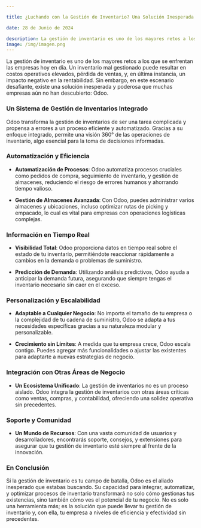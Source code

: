 ```yaml
---

title: ¿Luchando con la Gestión de Inventario? Una Solución Inesperada Dentro

date: 28 de Junio de 2024

description: La gestión de inventario es uno de los mayores retos a los que se enfrentan las empresas hoy en día. Un inventario mal gestionado puede resultar en costos operativos elevados, pérdida de ventas, y, en última instancia, un impacto negativo en la rentabilidad.
image: /img/imagen.png
---
```


La gestión de inventario es uno de los mayores retos a los que se enfrentan las empresas hoy en día. Un inventario mal gestionado puede resultar en costos operativos elevados, pérdida de ventas, y, en última instancia, un impacto negativo en la rentabilidad. Sin embargo, en este escenario desafiante, existe una solución inesperada y poderosa que muchas empresas aún no han descubierto: Odoo.

### **Un Sistema de Gestión de Inventarios Integrado**

Odoo transforma la gestión de inventarios de ser una tarea complicada y propensa a errores a un proceso eficiente y automatizado. Gracias a su enfoque integrado, permite una visión 360° de las operaciones de inventario, algo esencial para la toma de decisiones informadas.

### **Automatización y Eficiencia**

- **Automatización de Procesos**: Odoo automatiza procesos cruciales como pedidos de compra, seguimiento de inventario, y gestión de almacenes, reduciendo el riesgo de errores humanos y ahorrando tiempo valioso.

- **Gestión de Almacenes Avanzada**: Con Odoo, puedes administrar varios almacenes y ubicaciones, incluso optimizar rutas de picking y empacado, lo cual es vital para empresas con operaciones logísticas complejas.

### **Información en Tiempo Real**

- **Visibilidad Total**: Odoo proporciona datos en tiempo real sobre el estado de tu inventario, permitiéndote reaccionar rápidamente a cambios en la demanda o problemas de suministro.

- **Predicción de Demanda**: Utilizando análisis predictivos, Odoo ayuda a anticipar la demanda futura, asegurando que siempre tengas el inventario necesario sin caer en el exceso.

### **Personalización y Escalabilidad**

- **Adaptable a Cualquier Negocio**: No importa el tamaño de tu empresa o la complejidad de tu cadena de suministro, Odoo se adapta a tus necesidades específicas gracias a su naturaleza modular y personalizable.

- **Crecimiento sin Límites**: A medida que tu empresa crece, Odoo escala contigo. Puedes agregar más funcionalidades o ajustar las existentes para adaptarte a nuevas estrategias de negocio.

### **Integración con Otras Áreas de Negocio**

- **Un Ecosistema Unificado**: La gestión de inventarios no es un proceso aislado. Odoo integra la gestión de inventarios con otras áreas críticas como ventas, compras, y contabilidad, ofreciendo una solidez operativa sin precedentes.

### **Soporte y Comunidad**

- **Un Mundo de Recursos**: Con una vasta comunidad de usuarios y desarrolladores, encontrarás soporte, consejos, y extensiones para asegurar que tu gestión de inventario esté siempre al frente de la innovación.

### **En Conclusión**

Si la gestión de inventario es tu campo de batalla, Odoo es el aliado inesperado que estabas buscando. Su capacidad para integrar, automatizar, y optimizar procesos de inventario transformará no solo cómo gestionas tus existencias, sino también cómo ves el potencial de tu negocio. No es solo una herramienta más; es la solución que puede llevar tu gestión de inventario y, con ella, tu empresa a niveles de eficiencia y efectividad sin precedentes.